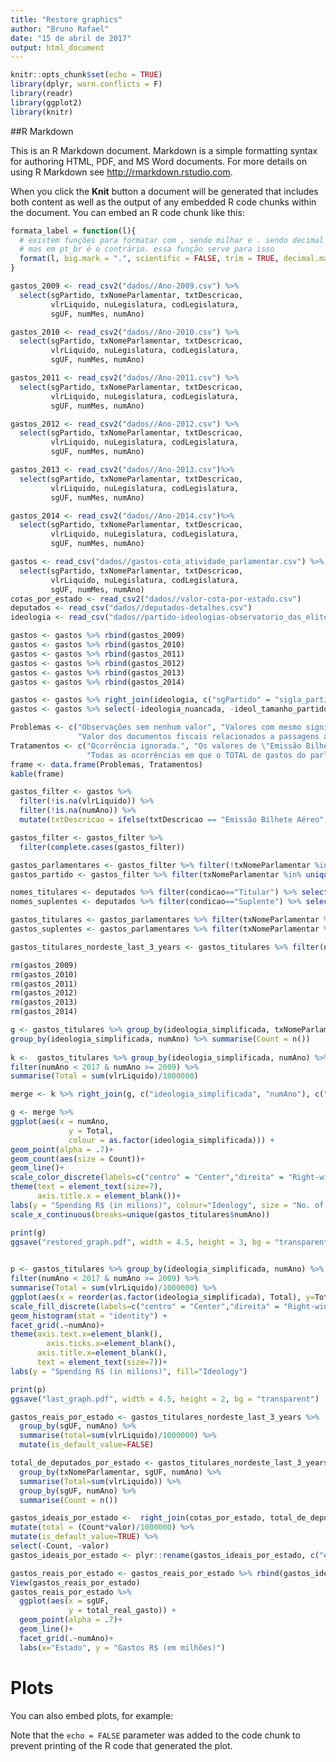 ```yaml
---
title: "Restore graphics"
author: "Bruno Rafael"
date: "15 de abril de 2017"
output: html_document
---
```


```r
knitr::opts_chunk$set(echo = TRUE)
library(dplyr, warn.conflicts = F)
library(readr)
library(ggplot2)
library(knitr)

```

##R Markdown

This is an R Markdown document. Markdown is a simple formatting syntax for authoring HTML, PDF, and MS Word documents. For more details on using R Markdown see <http://rmarkdown.rstudio.com>.

When you click the **Knit** button a document will be generated that includes both content as well as the output of any embedded R code chunks within the document. You can embed an R code chunk like this:

```r
formata_label = function(l){
  # existem funções para formatar com , sendo milhar e . sendo decimal (scales::comma)
  # mas em pt_br é o contrário. essa função serve para isso
  format(l, big.mark = ".", scientific = FALSE, trim = TRUE, decimal.mark = ",")
} 

gastos_2009 <- read_csv2("dados//Ano-2009.csv") %>% 
  select(sgPartido, txNomeParlamentar, txtDescricao, 
         vlrLiquido, nuLegislatura, codLegislatura, 
         sgUF, numMes, numAno)

gastos_2010 <- read_csv2("dados//Ano-2010.csv") %>% 
  select(sgPartido, txNomeParlamentar, txtDescricao, 
         vlrLiquido, nuLegislatura, codLegislatura, 
         sgUF, numMes, numAno)

gastos_2011 <- read_csv2("dados//Ano-2011.csv") %>% 
  select(sgPartido, txNomeParlamentar, txtDescricao, 
         vlrLiquido, nuLegislatura, codLegislatura, 
         sgUF, numMes, numAno)

gastos_2012 <- read_csv2("dados//Ano-2012.csv") %>% 
  select(sgPartido, txNomeParlamentar, txtDescricao, 
         vlrLiquido, nuLegislatura, codLegislatura, 
         sgUF, numMes, numAno)

gastos_2013 <- read_csv2("dados//Ano-2013.csv")%>% 
  select(sgPartido, txNomeParlamentar, txtDescricao, 
         vlrLiquido, nuLegislatura, codLegislatura, 
         sgUF, numMes, numAno)

gastos_2014 <- read_csv2("dados//Ano-2014.csv")%>% 
  select(sgPartido, txNomeParlamentar, txtDescricao, 
         vlrLiquido, nuLegislatura, codLegislatura, 
         sgUF, numMes, numAno)

gastos <- read_csv("dados//gastos-cota_atividade_parlamentar.csv") %>%
  select(sgPartido, txNomeParlamentar, txtDescricao, 
         vlrLiquido, nuLegislatura, codLegislatura, 
         sgUF, numMes, numAno)
cotas_por_estado <- read_csv2("dados//valor-cota-por-estado.csv")
deputados <- read_csv("dados//deputados-detalhes.csv")
ideologia <- read_csv("dados//partido-ideologias-observatorio_das_elites.csv")

gastos <- gastos %>% rbind(gastos_2009)
gastos <- gastos %>% rbind(gastos_2010)
gastos <- gastos %>% rbind(gastos_2011)
gastos <- gastos %>% rbind(gastos_2012)
gastos <- gastos %>% rbind(gastos_2013)
gastos <- gastos %>% rbind(gastos_2014)

gastos <- gastos %>% right_join(ideologia, c("sgPartido" = "sigla_partido"))
gastos <- gastos %>% select(-ideologia_nuancada, -ideol_tamanho_partido, -nome_partido)

Problemas <- c("Observações sem nenhum valor", "Valores com mesmo significado \"Emissão Bilhete\" Aéreo e \"PASSAGENS AÉREAS\"",
               "Valor dos documentos fiscais relacionados a passagens aéreas negativos")
Tratamentos <- c("Ocorrência ignorada.", "Os valores de \"Emissão Bilhete\" foram substituídas por \"PASSAGENS AÉREAS\".",
                 "Todas as ocorrências em que o TOTAL de gastos do parlamentar é negativo significa que o valor indica um ressarcimento em que o parlamentar fez a compra mas não usufruiu dela e o valor no fim das contas não foi gasto. Portanto todas as ocorrências em que o total ficou abaixo de zero, foram descartadas.")
frame <- data.frame(Problemas, Tratamentos)
kable(frame)

gastos_filter <- gastos %>% 
  filter(!is.na(vlrLiquido)) %>%
  filter(!is.na(numAno)) %>%
  mutate(txtDescricao = ifelse(txtDescricao == "Emissão Bilhete Aéreo", "PASSAGENS AÉREAS", txtDescricao))

gastos_filter <- gastos_filter %>% 
  filter(complete.cases(gastos_filter))

gastos_parlamentares <- gastos_filter %>% filter(!txNomeParlamentar %in% unique(sgPartido))
gastos_partido <- gastos_filter %>% filter(txNomeParlamentar %in% unique(sgPartido))

nomes_titulares <- deputados %>% filter(condicao=="Titular") %>% select(nomeParlamentar)
nomes_suplentes <- deputados %>% filter(condicao=="Suplente") %>% select(nomeParlamentar)

gastos_titulares <- gastos_parlamentares %>% filter(txNomeParlamentar %in% nomes_titulares$nomeParlamentar)
gastos_suplentes <- gastos_parlamentares %>% filter(txNomeParlamentar %in% nomes_suplentes$nomeParlamentar)

gastos_titulares_nordeste_last_3_years <- gastos_titulares %>% filter(numAno > 2013 & numAno < 2017)%>%filter(sgUF %in% c("PB", "CE", "MA", "AL", "BA", "PE", "RN", "SE", "PI"))

rm(gastos_2009)
rm(gastos_2010)
rm(gastos_2011)
rm(gastos_2012)
rm(gastos_2013)
rm(gastos_2014)
```

```r

g <- gastos_titulares %>% group_by(ideologia_simplificada, txNomeParlamentar,numAno) %>% filter(numAno < 2017 & numAno >= 2009) %>% summarise(Total = n()) %>% select(-Total) %>%
group_by(ideologia_simplificada, numAno) %>% summarise(Count = n())
  
k <-  gastos_titulares %>% group_by(ideologia_simplificada, numAno) %>% 
filter(numAno < 2017 & numAno >= 2009) %>%
summarise(Total = sum(vlrLiquido)/1000000)

merge <- k %>% right_join(g, c("ideologia_simplificada", "numAno"), c("ideologia_simplificada", "numAno"))

g <- merge %>%
ggplot(aes(x = numAno, 
             y = Total, 
             colour = as.factor(ideologia_simplificada))) + 
geom_point(alpha = .7)+
geom_count(aes(size = Count))+
geom_line()+
scale_color_discrete(labels=c("centro" = "Center","direita" = "Right-wing","esquerda"="Left-wing"))+
theme(text = element_text(size=7),
      axis.title.x = element_blank())+
labs(y = "Spending R$ (in milions)", colour="Ideology", size = "No. of \ndeputies")+
scale_x_continuous(breaks=unique(gastos_titulares$numAno))

print(g)
ggsave("restored_graph.pdf", width = 4.5, height = 3, bg = "transparent")
  
```


```r
p <- gastos_titulares %>% group_by(ideologia_simplificada, numAno) %>% 
filter(numAno < 2017 & numAno >= 2009) %>%
summarise(Total = sum(vlrLiquido)/1000000) %>%
ggplot(aes(x = reorder(as.factor(ideologia_simplificada), Total), y=Total, fill=as.factor(ideologia_simplificada))) + 
scale_fill_discrete(labels=c("centro" = "Center","direita" = "Right-wing","esquerda"="Left-wing"))+
geom_histogram(stat = "identity") +
facet_grid(.~numAno)+
theme(axis.text.x=element_blank(),
        axis.ticks.x=element_blank(),
      axis.title.x=element_blank(),
      text = element_text(size=7))+
labs(y = "Spending R$ (in milions)", fill="Ideology")

print(p)
ggsave("last_graph.pdf", width = 4.5, height = 2, bg = "transparent")

```

```r
gastos_reais_por_estado <- gastos_titulares_nordeste_last_3_years %>% 
  group_by(sgUF, numAno) %>%
  summarise(total=sum(vlrLiquido)/1000000) %>%
  mutate(is_default_value=FALSE)

total_de_deputados_por_estado <- gastos_titulares_nordeste_last_3_years %>% 
  group_by(txNomeParlamentar, sgUF, numAno) %>%
  summarise(Total=sum(vlrLiquido)) %>%
  group_by(sgUF, numAno) %>%
  summarise(Count = n())

gastos_ideais_por_estado <-  right_join(cotas_por_estado, total_de_deputados_por_estado, c("estado" = "sgUF"))%>%
mutate(total = (Count*valor)/1000000) %>%
mutate(is_default_value=TRUE) %>%
select(-Count, -valor)
gastos_ideais_por_estado <- plyr::rename(gastos_ideais_por_estado, c("estado" = "sgUF"))

gastos_reais_por_estado <- gastos_reais_por_estado %>% rbind(gastos_ideais_por_estado)
View(gastos_reais_por_estado)
gastos_reais_por_estado %>%
  ggplot(aes(x = sgUF, 
             y = total_real_gasto)) + 
  geom_point(alpha = .7)+
  geom_line()+
  facet_grid(.~numAno)+
  labs(x="Estado", y = "Gastos R$ (em milhões)")
```
# Plots
You can also embed plots, for example:

Note that the `echo = FALSE` parameter was added to the code chunk to prevent printing of the R code that generated the plot.
